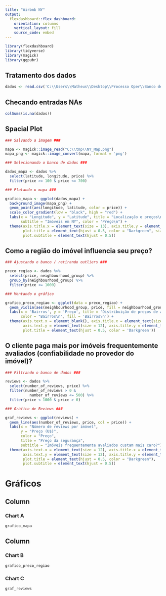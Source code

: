 ```yaml
---
title: "Airbnb NY"
output: 
  flexdashboard::flex_dashboard:
    orientation: columns
    vertical_layout: fill
    source_code: embed
---
```



```r
library(flexdashboard)
library(tidyverse)
library(magick)
library(ggpubr)
```

## Tratamento dos dados

```r
dados <- read.csv('C:\\Users\\Matheus\\Desktop\\Processo Oper\\Banco de dados\\AirBnB-NY\\AB_NYC_2019.csv')
```


## Checando entradas NAs

```r
colSums(is.na(dados))
```


## Spacial Plot

```r

### Salvando a imagem ###

mapa <- magick::image_read("C:\\tmp\\NY_Map.png")
mapa_png <- magick::image_convert(mapa, format = 'png')

### Selecionando o banco de dados ###

dados_mapa <- dados %>%
  select(latitude, longitude, price) %>%
  filter(price >= 100 & price <= 700)

### Plotando o mapa ###

grafico_mapa <- ggplot(dados_mapa) +
  background_image(mapa_png) +
  geom_point(aes(longitude, latitude, color = price)) +
  scale_color_gradient(low = "black", high = "red") +
  labs(x = "Longitude", y = "Latitude", title = "Localização e preços\n",
       subtitle = "Imóveis em NY", color = "Preço\n") +
  theme(axis.title.x = element_text(size = 13), axis.title.y = element_text(size = 13),
        plot.title = element_text(hjust = 0.5, color = "Darkgreen", size = 15),
        plot.subtitle = element_text(hjust = 0.5))
```



## Como a região do imóvel influencia seu preço?

```r

### Ajustando o banco / retirando outliers ###

preco_regiao <- dados %>%
  select(price, neighbourhood_group) %>%
  group_by(neighbourhood_group) %>%
  filter(price <= 1000)

### Montando o gráfico

grafico_preco_regiao <- ggplot(data = preco_regiao) +
  geom_violin(aes(neighbourhood_group, price, fill = neighbourhood_group)) +
  labs(x = 'Bairros', y = 'Preço', title = "Distribuição de preços de apartamento por região\n",
       color = "Bairros\n", fill = 'Bairros\n') +
  theme(axis.text.x = element_blank(), axis.title.x = element_text(size = 13),
        axis.text.y = element_text(size = 12), axis.title.y = element_text(size = 13),
        plot.title = element_text(hjust = 0.5, color = 'Darkgreen'))
```

## O cliente paga mais por imóveis frequentemente avaliados (confiabilidade no provedor do imóvel)?

```r

### Filtrando o banco de dados ###

reviews <- dados %>%
  select(number_of_reviews, price) %>%
  filter(number_of_reviews > 0 &
           number_of_reviews <= 500) %>%
  filter(price < 1000 & price > 0)

### Gráfico de Reviews ###

graf_reviews <- ggplot(reviews) +
  geom_line(aes(number_of_reviews, price, col = price)) +
  labs(x = "Número de reviews por imóvel",
       y = "Preço (U$)",
       color = "Preço",
       title = "Preço da segurança",
       subtitle = "Imóveis frequentemente avaliados custam mais caro?") +
  theme(axis.text.x = element_text(size = 12), axis.title.x = element_text(size = 13),
        axis.text.y = element_text(size = 12), axis.title.y = element_text(size = 13),
        plot.title = element_text(hjust = 0.5, color = "Darkgreen"),
        plot.subtitle = element_text(hjust = 0.5))
```


# Gráficos

Column {data-width=500}
-----------------------------------------------------------------------

### Chart A

```r
grafico_mapa
```

Column {data-width=500}
-----------------------------------------------------------------------

### Chart B

```r
grafico_preco_regiao
```

### Chart C

```r
graf_reviews
```


